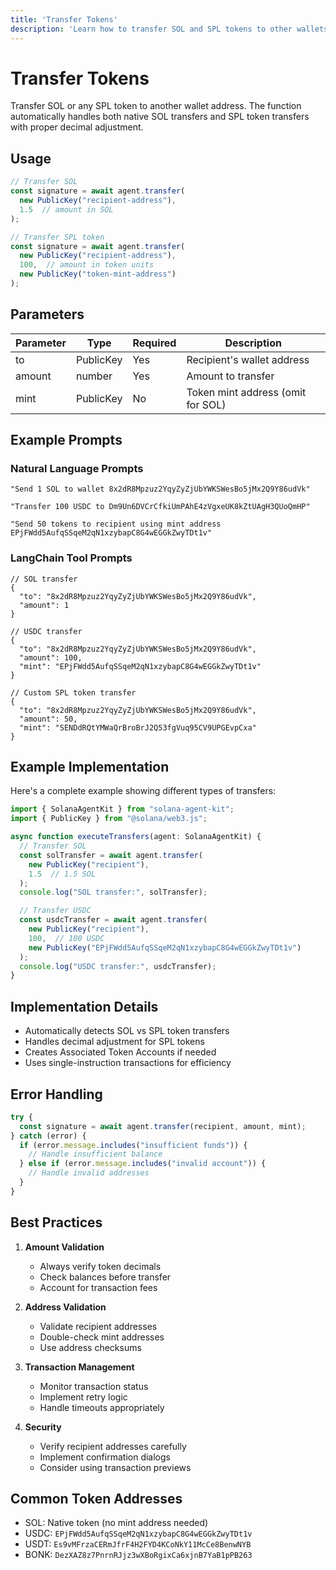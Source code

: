 ```yaml
---
title: 'Transfer Tokens'
description: 'Learn how to transfer SOL and SPL tokens to other wallets'
---
```


# Transfer Tokens

Transfer SOL or any SPL token to another wallet address. The function automatically handles both native SOL transfers and SPL token transfers with proper decimal adjustment.

## Usage

```typescript
// Transfer SOL
const signature = await agent.transfer(
  new PublicKey("recipient-address"),
  1.5  // amount in SOL
);

// Transfer SPL token
const signature = await agent.transfer(
  new PublicKey("recipient-address"),
  100,  // amount in token units
  new PublicKey("token-mint-address")
);
```

## Parameters

| Parameter | Type | Required | Description |
| --------- | ---- | -------- | ----------- |
| to | PublicKey | Yes | Recipient's wallet address |
| amount | number | Yes | Amount to transfer |
| mint | PublicKey | No | Token mint address (omit for SOL) |

## Example Prompts

### Natural Language Prompts
```text
"Send 1 SOL to wallet 8x2dR8Mpzuz2YqyZyZjUbYWKSWesBo5jMx2Q9Y86udVk"

"Transfer 100 USDC to Dm9Un6DVCrCfkiUmPAhE4zVgxeUK8kZtUAgH3QUoQmHP"

"Send 50 tokens to recipient using mint address EPjFWdd5AufqSSqeM2qN1xzybapC8G4wEGGkZwyTDt1v"
```

### LangChain Tool Prompts
```text
// SOL transfer
{
  "to": "8x2dR8Mpzuz2YqyZyZjUbYWKSWesBo5jMx2Q9Y86udVk",
  "amount": 1
}

// USDC transfer
{
  "to": "8x2dR8Mpzuz2YqyZyZjUbYWKSWesBo5jMx2Q9Y86udVk",
  "amount": 100,
  "mint": "EPjFWdd5AufqSSqeM2qN1xzybapC8G4wEGGkZwyTDt1v"
}

// Custom SPL token transfer
{
  "to": "8x2dR8Mpzuz2YqyZyZjUbYWKSWesBo5jMx2Q9Y86udVk",
  "amount": 50,
  "mint": "SENDdRQtYMWaQrBroBrJ2Q53fgVuq95CV9UPGEvpCxa"
}
```

## Example Implementation

Here's a complete example showing different types of transfers:

```typescript
import { SolanaAgentKit } from "solana-agent-kit";
import { PublicKey } from "@solana/web3.js";

async function executeTransfers(agent: SolanaAgentKit) {
  // Transfer SOL
  const solTransfer = await agent.transfer(
    new PublicKey("recipient"),
    1.5  // 1.5 SOL
  );
  console.log("SOL transfer:", solTransfer);

  // Transfer USDC
  const usdcTransfer = await agent.transfer(
    new PublicKey("recipient"),
    100,  // 100 USDC
    new PublicKey("EPjFWdd5AufqSSqeM2qN1xzybapC8G4wEGGkZwyTDt1v")
  );
  console.log("USDC transfer:", usdcTransfer);
}
```

## Implementation Details

- Automatically detects SOL vs SPL token transfers
- Handles decimal adjustment for SPL tokens
- Creates Associated Token Accounts if needed
- Uses single-instruction transactions for efficiency

## Error Handling

```typescript
try {
  const signature = await agent.transfer(recipient, amount, mint);
} catch (error) {
  if (error.message.includes("insufficient funds")) {
    // Handle insufficient balance
  } else if (error.message.includes("invalid account")) {
    // Handle invalid addresses
  }
}
```

## Best Practices

1. **Amount Validation**
   - Always verify token decimals
   - Check balances before transfer
   - Account for transaction fees

2. **Address Validation**
   - Validate recipient addresses
   - Double-check mint addresses
   - Use address checksums

3. **Transaction Management**
   - Monitor transaction status
   - Implement retry logic
   - Handle timeouts appropriately

4. **Security**
   - Verify recipient addresses carefully
   - Implement confirmation dialogs
   - Consider using transaction previews

## Common Token Addresses

- SOL: Native token (no mint address needed)
- USDC: `EPjFWdd5AufqSSqeM2qN1xzybapC8G4wEGGkZwyTDt1v`
- USDT: `Es9vMFrzaCERmJfrF4H2FYD4KCoNkY11McCe8BenwNYB`
- BONK: `DezXAZ8z7PnrnRJjz3wXBoRgixCa6xjnB7YaB1pPB263`